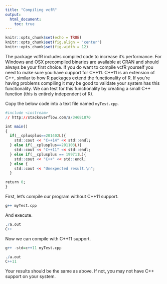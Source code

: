 ```yaml
---
title: "Compiling vcfR"
output:
  html_document:
    toc: true
---
```



```r
knitr::opts_chunk$set(echo = TRUE)
knitr::opts_chunk$set(fig.align = 'center')
knitr::opts_chunk$set(fig.width = 12)
```


The package vcfR includes compiled code to increase it's performance.
For Windows and OSX precompiled binaries are available at CRAN and should always be your first choice.
If you do want to compile vcfR yourself you need to make sure you have cupport for C++11.
C++11 is an extension of C++, similar to how R packages extend the functionality of R.
If you're having problems compiling it may be good to validate your system has this functionality.
We can test for this functionality by creating a small C++ function (this is entirely independent of R).


Copy the below code into a text file named `myTest.cpp`.


```r
#include <iostream>
// http://stackoverflow.com/a/34681870

int main()
{
  if(__cplusplus==201402L){
    std::cout << "C++14" << std::endl;
  } else if(__cplusplus==201103L){
    std::cout << "C++11" << std::endl;
  } else if(__cplusplus == 199711L){
    std::cout << "C++" << std::endl;
  } else {
    std::cout << "Unexpected result.\n";
  }

return 0;
}
```


First, let's compile our program without C++11 support.


```r
g++ myTest.cpp
```

And execute.

```r
./a.out
C++
```

Now we can compile with C++11 support.

```r
g++ -std=c++11 myTest.cpp 
```


```r
./a.out
C++11
```


Your results should be the same as above.
If not, you may not have C++ support on your system.

